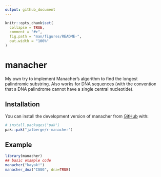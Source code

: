 ```yaml
---
output: github_document
---
```


<!-- README.md is generated from README.Rmd. Please edit that file -->

```r
knitr::opts_chunk$set(
  collapse = TRUE,
  comment = "#>",
  fig.path = "man/figures/README-",
  out.width = "100%"
)
```

# manacher

<!-- badges: start -->
<!-- badges: end -->

My own try to implement Manacher's algorithm to find the longest palindromic substring. Also works for DNA sequences (with the convention that a DNA palindrome cannot have a single central nucleotide). 

## Installation

You can install the development version of manacher from [GitHub](https://github.com/) with:

``` r
# install.packages("pak")
pak::pak("jalberge/r-manacher")
```

## Example


```r
library(manacher)
## basic example code
manacher("kayak!")
manacher_dna("CGGG", dna=TRUE)
```
